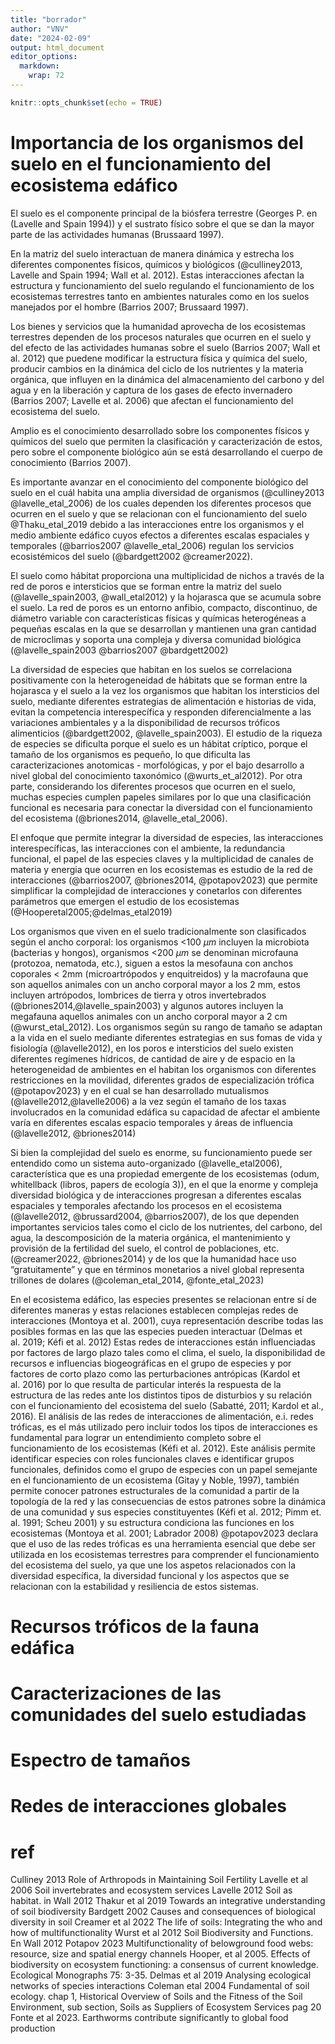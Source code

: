 ```yaml
---
title: "borrador"
author: "VNV"
date: "2024-02-09"
output: html_document
editor_options: 
  markdown: 
    wrap: 72
---
```


```r
knitr::opts_chunk$set(echo = TRUE)
```

# Importancia de los organismos del suelo en el funcionamiento del ecosistema edáfico

El suelo es el componente principal de la biósfera terrestre (Georges P.
en (Lavelle and Spain 1994)) y el sustrato físico sobre el que se dan la
mayor parte de las actividades humanas (Brussaard 1997).

En la matriz del suelo interactuan de manera dinámica y estrecha los
diferentes componentes físicos, químicos y biológicos (@culliney2013,
Lavelle and Spain 1994; Wall et al. 2012). Estas interacciones afectan
la estructura y funcionamiento del suelo regulando el funcionamiento de
los ecosistemas terrestres tanto en ambientes naturales como en los
suelos manejados por el hombre (Barrios 2007; Brussaard 1997).

Los bienes y servicios que la humanidad aprovecha de los ecosistemas
terrestres dependen de los procesos naturales que ocurren en el suelo y
del efecto de las actividades humanas sobre el suelo (Barrios 2007; Wall
et al. 2012) que puedene modificar la estructura física y química del
suelo, producir cambios en la dinámica del ciclo de los nutrientes y la
materia orgánica, que influyen en la dinámica del almacenamiento del
carbono y del agua y en la liberación y captura de los gases de efecto
invernadero (Barrios 2007; Lavelle et al. 2006) que afectan el
funcionamiento del ecosistema del suelo.

Amplio es el conocimiento desarrollado sobre los componentes físicos y
químicos del suelo que permiten la clasificación y caracterización de
estos, pero sobre el componente biológico aún se está desarrollando el
cuerpo de conocimiento (Barrios 2007).

Es importante avanzar en el conocimiento del componente biológico del
suelo en el cuál habita una amplia diversidad de organismos
(@culliney2013 @lavelle_etal_2006) de los cuales dependen los diferentes
procesos que ocurren en el suelo y que se relacionan con el
funcionamiento del suelo @Thaku_etal_2019 debido a las interacciones
entre los organismos y el medio ambiente edáfico cuyos efectos a
diferentes escalas espaciales y temporales (@barrios2007
@lavelle_etal_2006) regulan los servicios ecosistémicos del suelo
(@bardgett2002 @creamer2022).

El suelo como hábitat proporciona una multiplicidad de nichos a través
de la red de poros e intersticios que se forman entre la matriz del
suelo (@lavelle_spain2003, @wall_etal2012) y la hojarasca que se acumula
sobre el suelo. La red de poros es un entorno anfibio, compacto,
discontinuo, de diámetro variable con características físicas y químicas
heterogéneas a pequeñas escalas en la que se desarrollan y mantienen una
gran cantidad de microclimas y soporta una compleja y diversa comunidad
biológica (@lavelle_spain2003 @barrios2007 @bardgett2002)

La diversidad de especies que habitan en los suelos se correlaciona
positivamente con la heterogeneidad de hábitats que se forman entre la
hojarasca y el suelo a la vez los organismos que habitan los
intersticios del suelo, mediante diferentes estrategias de alimentación
e historias de vida, evitan la competencia interespecífica y responden
diferencialmente a las variaciones ambientales y a la disponibilidad de
recursos tróficos alimenticios (@bardgett2002, @lavelle_spain2003). El
estudio de la riqueza de especies se dificulta porque el suelo es un
hábitat críptico, porque el tamaño de los organismos es pequeño, lo que
dificulta las caracterizaciones anotomicas - morfológicas, y por el bajo
desarrollo a nivel global del conocimiento taxonómico
(@wurts_et_al2012). Por otra parte, considerando los diferentes procesos
que ocurren en el suelo, muchas especies cumplen papeles similares por
lo que una clasificación funcional es necesaria para conectar la
diversidad con el funcionamiento del ecosistema (@briones2014,
@lavelle_etal_2006).

El enfoque que permite integrar la diversidad de especies, las
interacciones interespecíficas, las interacciones con el ambiente, la
redundancia funcional, el papel de las especies claves y la
multiplicidad de canales de materia y energia que ocurren en los
ecosistemas es estudio de la red de interacciones (@barrios2007,
@briones2014, @potapov2023) que permite simplificar la complejidad de
interacciones y conetarlos con diferentes parámetros que emergen el
estudio de los ecosistemas (@Hooperetal2005;@delmas_etal2019)

Los organismos que viven en el suelo tradicionalmente son clasificados
según el ancho corporal: los organismos \<100 $\mu m$ incluyen la
microbiota (bacterias y hongos), organismos \<200 $\mu m$ se denominan
microfauna (protozoa, nematoda, etc.), siguen a estos la mesofauna con
anchos coporales \< 2mm (microartrópodos y enquitreidos) y la macrofauna
que son aquellos animales con un ancho corporal mayor a los 2 mm, estos
incluyen artrópodos, lombrices de tierra y otros invertebrados
(@briones2014,@lavelle_spain2003) y algunos autores incluyen la
megafauna aquellos animales con un ancho corporal mayor a 2 cm
(@wurst_etal_2012). Los organismos según su rango de tamaño se adaptan a
la vida en el suelo mediante diferentes estrategias en sus fomas de vida
y fisiología (@lavelle2012), en los poros e intersticios del suelo
existen diferentes regímenes hídricos, de cantidad de aire y de espacio
en la heterogeneidad de ambientes en el habitan los organismos con
diferentes restricciones en la movilidad, diferentes grados de
especialización trófica (@potapov2023) y en el cual se han desarrollado
mutualismos (@lavelle2012,@lavelle2006) a la vez según el tamaño de los
taxas involucrados en la comunidad edáfica su capacidad de afectar el
ambiente varía en diferentes escalas espacio temporales y áreas de
influencia (@lavelle2012, @briones2014)

Si bien la complejidad del suelo es enorme, su funcionamiento puede ser
entendido como un sistema auto-organizado (@lavelle_etal2006),
característica que es una propiedad emergente de los ecosistemas (odum,
whitellback (libros, papers de ecología 3)), en el que la enorme y compleja diversidad
biológica y de interacciones progresan a diferentes escalas espaciales y temporales afectando 
los procesos en el ecosistema (@lavelle2012, @brussard2004, @barrios2007), de los que dependen importantes 
servicios tales como el ciclo de los nutrientes, del carbono, del agua, la descomposición de la materia
orgánica, el mantenimiento y provisión de la fertilidad del suelo, el control de poblaciones, etc.
(@creamer2022, @briones2014) y de los que la humanidad hace uso "gratuitamente" y que en términos monetarios 
a nivel global representa trillones de dolares (@coleman_etal_2014, @fonte_etal_2023) 

En el ecosistema edáfico, las especies presentes se relacionan entre sí de diferentes maneras y estas relaciones
establecen complejas redes de interacciones (Montoya et al. 2001), cuya representación describe todas las
posibles formas en las que las especies pueden interactuar (Delmas et al. 2019; Kéfi et al. 2012) 
Estas redes de interacciones están influenciadas por factores de largo plazo tales como el clima, el suelo, la
disponibilidad de recursos e influencias biogeográficas en el grupo de especies y por factores de corto plazo
como las perturbaciones antrópicas (Kardol et al. 2016) por lo que resulta de particular interés la respuesta de
la estructura de las redes ante los distintos tipos de disturbios y su relación con el funcionamiento del
ecosistema del suelo (Sabatté, 2011; Kardol et al., 2016).
El análisis de las redes de interacciones de alimentación, e.i. redes tróficas, es el más utilizado pero incluir
todos los tipos de interacciones es fundamental para lograr un entendimiento completo sobre el funcionamiento de
los ecosistemas (Kéfi et al. 2012). 
Este análisis permite identificar especies con roles funcionales claves e identificar grupos funcionales, 
definidos como el grupo de especies con un papel semejante en el funcionamiento de un ecosistema (Gitay y Noble,
1997), también permite conocer patrones estructurales de la comunidad a partir de la topología de la red y las
consecuencias de estos patrones sobre la dinámica de una comunidad y sus especies constituyentes (Kéfi et al.
2012; Pimm et. al. 1991; Scheu 2001) y su estructura condiciona las funciones en los ecosistemas (Montoya et al. 2001; Labrador 2008)
@potapov2023 declara que el uso de las redes tróficas es una herramienta esencial que debe ser utilizada en los
ecosistemas terrestres para comprender el funcionamiento del ecosistema del suelo, ya que une los aspetos
relacionados con la diversidad específica, la diversidad funcional y los aspectos que se relacionan con la
estabilidad y resiliencia de estos sistemas.


# Recursos tróficos de la fauna edáfica

# Caracterizaciones de las comunidades del suelo estudiadas

# Espectro de tamaños

# Redes de interacciones globales

# ref

Culliney 2013 Role of Arthropods in Maintaining Soil Fertility 
Lavelle et al 2006 Soil invertebrates and ecosystem services 
Lavelle 2012 Soil as habitat. in Wall 2012 
Thakur et al 2019 Towards an integrative understanding of soil biodiversity 
Bardgett 2002 Causes and consequences of biological diversity in soil 
Creamer et al 2022 The life of soils: Integrating the who and how of multifunctionality 
Wurst et al 2012 Soil Biodiversity and Functions. En Wall 2012 
Potapov 2023 Multifunctionality of belowground food webs: resource, size and spatial energy channels
Hooper, et al 2005. Effects of biodiversity on ecosystem functioning: a consensus of current knowledge. Ecological Monographs 75: 3-35. 
Delmas et al 2019 Analysing ecological networks of species interactions
Coleman etal 2004 Fundamental of soil ecology. chap 1, Historical Overview of Soils and the Fitness
of the Soil Environment, sub section, Soils as Suppliers of Ecosystem Services pag 20
Fonte et al 2023. Earthworms contribute significantly to global food production